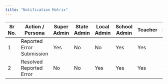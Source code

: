 ```yaml
---
title: "Notification Matrix"
---
```


| Sr No. | Action / Persona             | Super Admin | State Admin | Local Admin | School Admin | Teacher | Examiner | Inspector | Verifier | Student |
|--------|------------------------------|-------------|-------------|-------------|--------------|---------|----------|-----------|----------|---------|
| 1      | Reported Error Submission    | Yes         | No          | No          | Yes          | Yes     | Yes      | Yes       | No       | No      |
| 2      | Resolved Reported Error      | No          | No          | Yes         | Yes          | Yes     | Yes      | No        | Yes      | No      |
